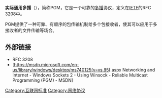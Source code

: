 {{NoteTA
|G1=IT
}}
{{unreferenced|time=2009-05-09T08:32:43+00:00}}
'''实际通用多播'''（{{lang-en|Pragmatic General Multicast}}），简称PGM，它是一个可靠的[[多播|多播]]协议，定义在[[IETF|IETF]]的RFC 3208中。

PGM提供了一种可靠、有顺序的包传输机制给多个包接收者，使其可以应用于多接收者的文件传输等场合。

==外部链接==
<!-- Give at least one PUBLISHED source for the information, like a reputable website or book. Other editors must be able to check it, so "personal knowledge" is not enough. -->

*RFC 3208
*[https://msdn.microsoft.com/en-us/library/windows/desktop/ms740125(v=vs.85).aspx Networking and Internet - Windows Sockets 2 - Using Winsock - Reliable Multicast Programming (PGM) - MSDN]{{Wayback|url=https://msdn.microsoft.com/en-us/library/windows/desktop/ms740125(v=vs.85).aspx |date=20140422001009 }}
{{小作品}}
[[Category:互联网标准|Category:互联网标准]]
[[Category:网络协议|Category:网络协议]]